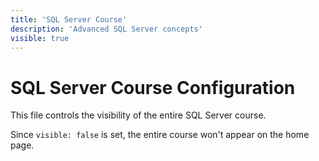 ```yaml
---
title: 'SQL Server Course'
description: 'Advanced SQL Server concepts'
visible: true
---
```


# SQL Server Course Configuration

This file controls the visibility of the entire SQL Server course.

Since `visible: false` is set, the entire course won't appear on the home page.
